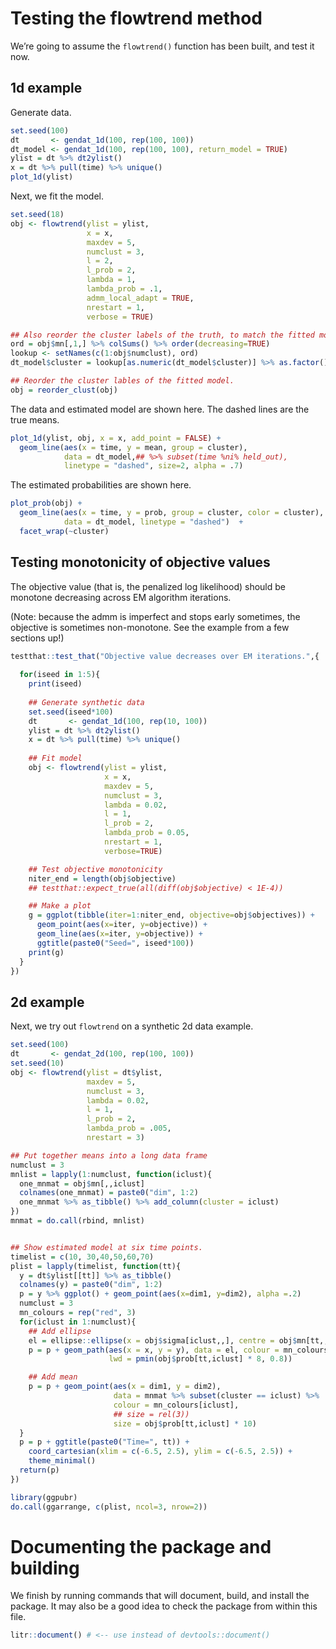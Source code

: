 # Testing the flowtrend method

We're going to assume the `flowtrend()` function has been built, and test it
now.

## 1d example {#1d-example}


Generate data.

```r
set.seed(100)
dt       <- gendat_1d(100, rep(100, 100))
dt_model <- gendat_1d(100, rep(100, 100), return_model = TRUE)
ylist = dt %>% dt2ylist()
x = dt %>% pull(time) %>% unique()
plot_1d(ylist)
```


Next, we fit the model.

```r
set.seed(18)
obj <- flowtrend(ylist = ylist,
                 x = x,
                 maxdev = 5,
                 numclust = 3,
                 l = 2,
                 l_prob = 2,
                 lambda = 1,
                 lambda_prob = .1,
                 admm_local_adapt = TRUE,
                 nrestart = 1,
                 verbose = TRUE)

## Also reorder the cluster labels of the truth, to match the fitted model.
ord = obj$mn[,1,] %>% colSums() %>% order(decreasing=TRUE)
lookup <- setNames(c(1:obj$numclust), ord)
dt_model$cluster = lookup[as.numeric(dt_model$cluster)] %>% as.factor()

## Reorder the cluster lables of the fitted model.
obj = reorder_clust(obj)
```

The data and estimated model are shown here. The dashed lines are the true means.


```r
plot_1d(ylist, obj, x = x, add_point = FALSE) +
  geom_line(aes(x = time, y = mean, group = cluster),
            data = dt_model,## %>% subset(time %ni% held_out),
            linetype = "dashed", size=2, alpha = .7)
```

The estimated probabilities are shown here.

```r
plot_prob(obj) +
  geom_line(aes(x = time, y = prob, group = cluster, color = cluster),
            data = dt_model, linetype = "dashed")  +
  facet_wrap(~cluster)
```



## Testing monotonicity of objective values

The objective value (that is, the penalized log likelihood) should be monotone
decreasing across EM algorithm iterations.

(Note: because the admm is imperfect and stops early sometimes, the objective is
sometimes non-monotone. See the example from a few sections up!)

```r
testthat::test_that("Objective value decreases over EM iterations.",{
  
  for(iseed in 1:5){
    print(iseed)
    
    ## Generate synthetic data
    set.seed(iseed*100)
    dt       <- gendat_1d(100, rep(10, 100))
    ylist = dt %>% dt2ylist()
    x = dt %>% pull(time) %>% unique()
    
    ## Fit model
    obj <- flowtrend(ylist = ylist,
                     x = x,
                     maxdev = 5,
                     numclust = 3,
                     lambda = 0.02,
                     l = 1,
                     l_prob = 2,
                     lambda_prob = 0.05,
                     nrestart = 1,
                     verbose=TRUE)

    ## Test objective monotonicity
    niter_end = length(obj$objective)
    ## testthat::expect_true(all(diff(obj$objective) < 1E-4))

    ## Make a plot
    g = ggplot(tibble(iter=1:niter_end, objective=obj$objectives)) +
      geom_point(aes(x=iter, y=objective)) +
      geom_line(aes(x=iter, y=objective)) +
      ggtitle(paste0("Seed=", iseed*100))
    print(g)
  }
})
```

## 2d example {#2d-example}

Next, we try out `flowtrend` on a synthetic 2d data example.

```r
set.seed(100) 
dt       <- gendat_2d(100, rep(100, 100))
set.seed(10)
obj <- flowtrend(ylist = dt$ylist,
                 maxdev = 5,
                 numclust = 3,
                 lambda = 0.02,
                 l = 1,
                 l_prob = 2,
                 lambda_prob = .005,
                 nrestart = 3)

## Put together means into a long data frame
numclust = 3
mnlist = lapply(1:numclust, function(iclust){
  one_mnmat = obj$mn[,,iclust]
  colnames(one_mnmat) = paste0("dim", 1:2)
  one_mnmat %>% as_tibble() %>% add_column(cluster = iclust)
})
mnmat = do.call(rbind, mnlist)


## Show estimated model at six time points. 
timelist = c(10, 30,40,50,60,70)
plist = lapply(timelist, function(tt){
  y = dt$ylist[[tt]] %>% as_tibble()
  colnames(y) = paste0("dim", 1:2) 
  p = y %>% ggplot() + geom_point(aes(x=dim1, y=dim2), alpha =.2)
  numclust = 3
  mn_colours = rep("red", 3)
  for(iclust in 1:numclust){
    ## Add ellipse
    el = ellipse::ellipse(x = obj$sigma[iclust,,], centre = obj$mn[tt,,iclust]) %>% as_tibble()
    p = p + geom_path(aes(x = x, y = y), data = el, colour = mn_colours[iclust], lty = 2,
                      lwd = pmin(obj$prob[tt,iclust] * 8, 0.8))

    ## Add mean
    p = p + geom_point(aes(x = dim1, y = dim2),
                       data = mnmat %>% subset(cluster == iclust) %>% .[tt,],
                       colour = mn_colours[iclust],
                       ## size = rel(3))
                       size = obj$prob[tt,iclust] * 10)
  }
  p = p + ggtitle(paste0("Time=", tt)) +
    coord_cartesian(xlim = c(-6.5, 2.5), ylim = c(-6.5, 2.5)) +
    theme_minimal()
  return(p)
})

library(ggpubr)
do.call(ggarrange, c(plist, ncol=3, nrow=2))
```


# Documenting the package and building

We finish by running commands that will document, build, and install the package.  It may also be a good idea to check the package from within this file.

```r
litr::document() # <-- use instead of devtools::document()
```
